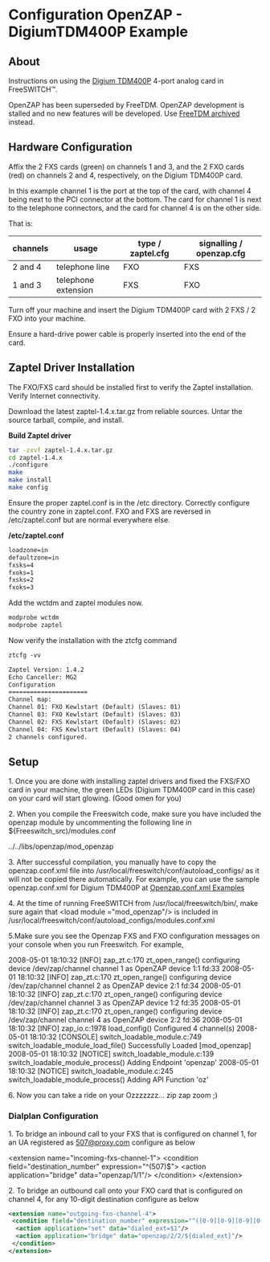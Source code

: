 
# Configuration OpenZAP - DigiumTDM400P Example 

 

## About

Instructions on using the [Digium TDM400P](http://www.digium.com/en/products/telephony-cards/analog/4-port) 4-port analog card in FreeSWITCH™.

OpenZAP has been superseded by FreeTDM. OpenZAP development is stalled and no new features will be developed. Use [FreeTDM archived](https://freeswitch.org/confluence/pages/viewpage.action?pageId=7766119) instead.

## Hardware Configuration

Affix the 2 FXS cards (green) on channels 1 and 3, and the 2 FXO cards (red) on channels 2 and 4, respectively, on the Digium TDM400P card.

In this example channel 1 is the port at the top of the card, with channel 4 being next to the PCI connector at the bottom. The card for channel 1 is next to the telephone connectors, and the card for channel 4 is on the other side.

That is:

| channels | usage               | type / zaptel.cfg | signalling / openzap.cfg |
| -------- | ------------------- | ----------------- | ------------------------ |
| 2 and 4  | telephone line      | FXO               | FXS                      |
| 1 and 3  | telephone extension | FXS               | FXO                      |

Turn off your machine and insert the Digium TDM400P card with 2 FXS / 2 FXO into your machine.

Ensure a hard-drive power cable is properly inserted into the end of the card.

## Zaptel Driver Installation

The FXO/FXS card should be installed first to verify the Zaptel installation. Verify Internet connectivity.

Download the latest zaptel-1.4.x.tar.gz from reliable sources. Untar the source tarball, compile, and install.

**Build Zaptel driver**

```bash
tar -zxvf zaptel-1.4.x.tar.gz
cd zaptel-1.4.x
./configure
make
make install
make config
```

Ensure the proper zaptel.conf is in the /etc directory. Correctly configure the country zone in zaptel.conf. FXO and FXS are reversed in /etc/zaptel.conf but are normal everywhere else.

**/etc/zaptel.conf**

```xml
loadzone=in
defaultzone=in
fxsks=4
fxoks=1
fxsks=2
fxoks=3 
```

Add the wctdm and zaptel modules now.

```xml
modprobe wctdm
modprobe zaptel
```

Now verify the installation with the ztcfg command

```xml
ztcfg -vv

Zaptel Version: 1.4.2
Echo Canceller: MG2
Configuration
======================
Channel map:
Channel 01: FXO Kewlstart (Default) (Slaves: 01)
Channel 03: FXO Kewlstart (Default) (Slaves: 03)
Channel 02: FXS Kewlstart (Default) (Slaves: 02)
Channel 04: FXS Kewlstart (Default) (Slaves: 04)
2 channels configured.

```

## Setup

1\. Once you are done with installing zaptel drivers and fixed the FXS/FXO card in your machine, the green LEDs (Digium TDM400P card in this case) on your card will start glowing. (Good omen for you)

2\. When you compile the Freeswitch code, make sure you have included the openzap module by uncommenting the following line in $\{Freeswitch\_src)/modules.conf

../../libs/openzap/mod\_openzap

3\. After successful compilation, you manually have to copy the openzap.conf.xml file into /usr/local/freeswitch/conf/autoload\_configs/ as it will not be copied there automatically. For example, you can use the sample openzap.conf.xml for Digium TDM400P at [Openzap.conf.xml Examples](./Openzap-Configuration-Examples_7766117.mdx#about)

4\. At the time of running FreeSWITCH from /usr/local/freeswitch/bin/, make sure again that \<load module ="mod\_openzap"/> is included in /usr/local/freeswitch/conf/autoload\_configs/modules.conf.xml

5.Make sure you see the Openzap FXS and FXO configuration messages on your console when you run Freeswitch. For example,

2008-05-01 18:10:32 [INFO] zap_zt.c:170 zt_open_range() configuring device /dev/zap/channel channel 1 as OpenZAP  device 1:1 fd:33
2008-05-01 18:10:32 [INFO] zap_zt.c:170 zt_open_range() configuring device /dev/zap/channel channel 2 as OpenZAP  device 2:1 fd:34
2008-05-01 18:10:32 [INFO] zap_zt.c:170 zt_open_range() configuring device /dev/zap/channel channel 3 as OpenZAP  device 1:2 fd:35
2008-05-01 18:10:32 [INFO] zap_zt.c:170 zt_open_range() configuring device /dev/zap/channel channel 4 as OpenZAP device 2:2 fd:36
2008-05-01 18:10:32 [INFO] zap_io.c:1978 load_config() Configured 4 channel(s)
2008-05-01 18:10:32 [CONSOLE] switch_loadable_module.c:749 switch_loadable_module_load_file() Successfully Loaded [mod_openzap]
2008-05-01 18:10:32 [NOTICE] switch_loadable_module.c:139 switch_loadable_module_process() Adding Endpoint 'openzap'
2008-05-01 18:10:32 [NOTICE] switch_loadable_module.c:245 switch_loadable_module_process() Adding API Function 'oz'

6\. Now you can take a ride on your Ozzzzzzz... zip zap zoom ;)

### Dialplan Configuration

1\. To bridge an inbound call to your FXS that is configured on channel 1, for an UA registered as 507@proxy.com configure as below

\<extension name="incoming-fxs-channel-1">
  \<condition field="destination_number" expression="^(507)$">
    \<action application="bridge" data="openzap/1/1"/>
  \</condition>
\</extension>

2\. To bridge an outbound call onto your FXO card that is configured on channel 4, for any 10-digit destination configure as below

```xml
<extension name="outgoing-fxo-channel-4">
 <condition field="destination_number" expression="^([0-9][0-9][0-9][0-9][0-9][0-9][0-9][0-9][0-9][0-9])$"> 
  <action application="set" data="dialed_ext=$1"/> 
  <action application="bridge" data="openzap/2/2/${dialed_ext}"/> 
 </condition> 
</extension>
```


